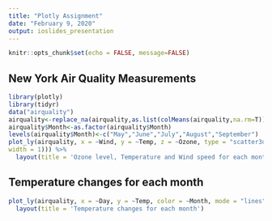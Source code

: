 ```yaml
---
title: "Plotly Assignment"
date: "February 9, 2020"
output: ioslides_presentation
---
```


```r
knitr::opts_chunk$set(echo = FALSE, message=FALSE)
```

## New York Air Quality Measurements
```r
library(plotly)
library(tidyr)
data("airquality")
airquality<-replace_na(airquality,as.list(colMeans(airquality,na.rm=T)))
airquality$Month<-as.factor(airquality$Month)
levels(airquality$Month)<-c("May","June","July","August","September")
plot_ly(airquality, x = ~Wind, y = ~Temp, z = ~Ozone, type = "scatter3d", mode = "markers", color = ~Month, marker = list(size = 9, line = list(color = 'black', 
width = 1))) %>% 
  layout(title = 'Ozone level, Temperature and Wind speed for each month')
```

## Temperature changes for each month
```r
plot_ly(airquality, x = ~Day, y = ~Temp, color = ~Month, mode = "lines") %>% 
  layout(title = 'Temperature changes for each month')
```

